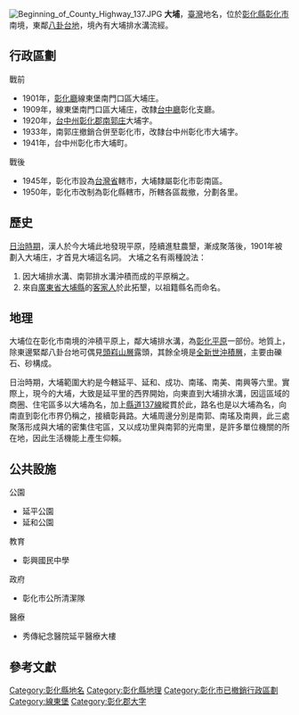 {{coord|24|3|46.6|N|120|32|36.9|E|scale:20000|display=title}}
[[File:Beginning_of_County_Highway_137.JPG|right]]
'''大埔'''，[[臺灣|臺灣]]地名，位於[[彰化縣|彰化縣]][[彰化市|彰化市]]南境，東鄰[[八卦台地|八卦台地]]，境內有大埔排水溝流經{{r|contrast}}{{r|map}}{{r|history}}{{r|aerial}}。

==行政區劃==
;戰前
*1901年，[[彰化廳|彰化廳]]線東堡南門口區大埔庄。
*1909年，線東堡南門口區大埔庄，改隸[[台中廳|台中廳]]彰化支廳。
*1920年，[[台中州|台中州]][[彰化郡|彰化郡]][[南郭庄|南郭庄]]大埔字。
*1933年，南郭庄撤銷合併至彰化市，改隸台中州彰化市大埔字。
*1941年，台中州彰化市大埔町。
;戰後
*1945年，彰化市設為[[台灣省|台灣省]]轄市，大埔隸屬彰化市彰南區。
*1950年，彰化市改制為彰化縣轄市，所轄各區裁撤，分劃各里。

==歷史==
[[臺灣日治時期|日治時期]]，漢人於今大埔此地發現平原，陸續進駐農墾，漸成聚落後，1901年被劃入大埔庄，才首見大埔這名詞{{r|contrast}}{{r|dapu}}。
大埔之名有兩種說法：{{r|dapu}}
#因大埔排水溝、南郭排水溝沖積而成的平原稱之。
#來自[[廣東省|廣東省]][[大埔縣|大埔縣]]的[[客家人|客家人]]於此拓墾，以祖籍縣名而命名。

==地理==
大埔位在彰化市南境的沖積平原上，鄰大埔排水溝，為[[彰化平原|彰化平原]]一部份{{r|dapu}}。地質上，除東邊緊鄰八卦台地可偶見[[頭嵙山層|頭嵙山層]]露頭，其餘全境是[[全新世|全新世]][[沖積層|沖積層]]，主要由礫石、砂構成{{r|dapu}}{{r|何信昌}}。

日治時期，大埔範圍大約是今轄延平、延和、成功、南瑤、南美、南興等六里{{r|map}}{{r|history}}。實際上，現今的大埔，大致是延平里的西界開始，向東直到大埔排水溝，因這區域的商圈、住宅區多以大埔為名，加上[[縣道137號|縣道137線]]縱貫於此，路名也是以大埔為名，向南直到彰化市界仍稱之，接續彰員路{{r|map}}{{r|aerial}}。大埔周邊分別是南郭、南瑤及南興，此三處聚落形成與大埔的密集住宅區，又以成功里與南郭的光南里，是許多單位機關的所在地，因此生活機能上產生仰賴{{r|map}}{{r|周國屏}}。

==公共設施==
;公園
*延平公園
*延和公園
;教育
*彰興國民中學
;政府
*彰化市公所清潔隊
;醫療
*秀傳紀念醫院延平醫療大樓

==參考文獻==
{{reflist|colwidth=30em|refs=

<ref name="contrast">{{Cite web|url=http://gissrv5.sinica.edu.tw/GoogleApp/JM20K1904_1.htm|title=臺灣堡圖（1898年～1904年）|work=新舊地圖比對|accessdate=2010-02-24|publisher=中央研究院GIS小組|archive-date=2013-07-27|archive-url=https://web.archive.org/web/20130727073841/http://gissrv5.sinica.edu.tw/GoogleApp/JM20K1904_1.htm|dead-url=no}}</ref>

<ref name="map">{{cite book |title=《1：12,000彰化市行政區域圖》|publisher=內政部|isbn=9789860099072|language=zh|date=2007年5月}}</ref>

<ref name="history">{{cite book |title=《臺灣地名辭書》（卷十一）|chapter=彰化縣（上冊）|author=葉爾建等人|publisher=臺灣文獻館|isbn=9570186976|language=zh|year=2004}}</ref><ref name="aerial">{{cite book |title=《1：5,000大埔》|chapter=圖號：9520-III-044|author=時代航空|publisher=內政部|language=zh|year=1998}}</ref>

<ref name="dapu">{{cite book |title=《彰化市志》（上冊）|author=周國屏等撰|publisher=彰化市公所|isbn=9570205431|language=zh|year=1997}}</ref>

<ref name="何信昌">{{cite book |title=《五萬分之一臺灣地質圖》（第24號）|chapter=臺中|author=何信昌、陳勉銘|publisher=中央地質調查所|language=zh|year=2000}}</ref>

<ref name="周國屏">{{cite book |title=《彰化市志》（下冊）|author=周國屏等撰|publisher=彰化市公所|isbn=9570205431|language=zh|year=1997}}</ref>

}}

{{彰化郡}}

[[Category:彰化縣地名|Category:彰化縣地名]]
[[Category:彰化縣地理|Category:彰化縣地理]]
[[Category:彰化市已撤銷行政區劃|Category:彰化市已撤銷行政區劃]]
[[Category:線東堡|Category:線東堡]]
[[Category:彰化郡大字|Category:彰化郡大字]]